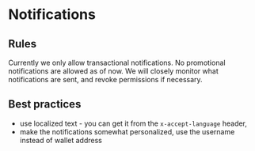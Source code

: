 # Notifications

## Rules

Currently we only allow transactional notifications. No promotional notifications are allowed as of now.
We will closely monitor what notifications are sent, and revoke permissions if necessary.

## Best practices

-   use localized text - you can get it from the `x-accept-language` header,
-   make the notifications somewhat personalized, use the username instead of wallet address
